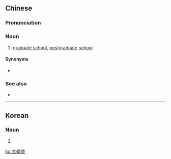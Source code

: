 {{also|大学院}}
==Chinese==
{{zh-forms|s=大学院|type=12}}

===Pronunciation===
{{zh-pron
|m=dàxuéyuàn
|c=daai6 hok6 jyun2
|mn=tāi-ha̍k-īⁿ
|cat=n
}}

===Noun===
{{zh-noun}}

# [[graduate school]], [[postgraduate]] [[school]] {{gloss|a school that awards advanced degrees}}

====Synonyms====
* {{zh-l|研究生院}}

===See also===
* {{zh-l|大學}}

{{zh-cat|Education}}

----

==Korean==
{{ko-hanjatab}}

===Noun===
{{ko-noun|hj|hangeul=대학원}}

# {{hanja form of|대학원|[[graduate school]], [[postgraduate]] [[school]]}}

[[ko:大學院]]